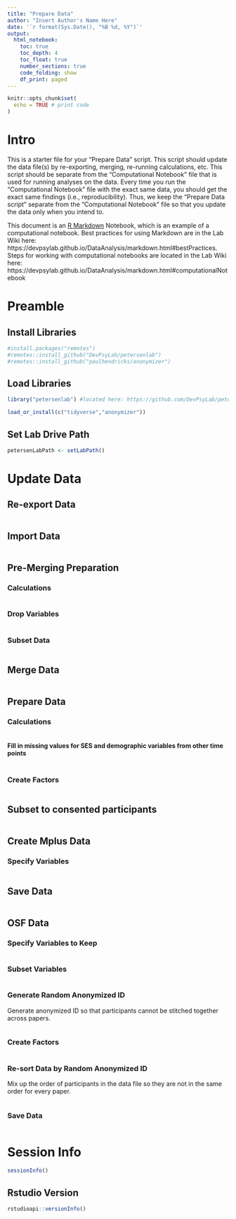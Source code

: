 ---
title: "Prepare Data"
author: "Insert Author's Name Here"
date: '`r format(Sys.Date(), "%B %d, %Y")`'
output:
  html_notebook:
    toc: true
    toc_depth: 4
    toc_float: true
    number_sections: true
    code_folding: show
    df_print: paged
---

```{r setup, include = FALSE}
knitr::opts_chunk$set(
  echo = TRUE # print code
)
```

# Intro

This is a starter file for your "Prepare Data" script.
This script should update the data file(s) by re-exporting, merging, re-running calculations, etc.
This script should be separate from the "Computational Notebook" file that is used for running analyses on the data.
Every time you run the "Computational Notebook" file with the exact same data, you should get the exact same findings (i.e., reproducibility).
Thus, we keep the "Prepare Data script" separate from the "Computational Notebook" file so that you update the data only when you intend to.

This document is an [R Markdown](http://rmarkdown.rstudio.com) Notebook, which is an example of a computational notebook.
Best practices for using Markdown are in the Lab Wiki here: https://devpsylab.github.io/DataAnalysis/markdown.html#bestPractices.
Steps for working with computational notebooks are located in the Lab Wiki here: https://devpsylab.github.io/DataAnalysis/markdown.html#computationalNotebook

# Preamble

## Install Libraries

```{r}
#install.packages("remotes")
#remotes::install_github("DevPsyLab/petersenlab")
#remotes::install_github("paulhendricks/anonymizer")
```

## Load Libraries

```{r}
library("petersenlab") #located here: https://github.com/DevPsyLab/petersenlab

load_or_install(c("tidyverse","anonymizer"))
```

## Set Lab Drive Path

```{r}
petersenLabPath <- setLabPath()
```

# Update Data

## Re-export Data

```{r, include = FALSE}

```

## Import Data

```{r}

```

## Pre-Merging Preparation

### Calculations

```{r}

```

### Drop Variables

```{r}

```

### Subset Data

```{r}

```

## Merge Data

```{r}

```

## Prepare Data

### Calculations

```{r}

```

#### Fill in missing values for SES and demographic variables from other time points

```{r}

```

### Create Factors

```{r}

```

## Subset to consented participants

```{r}

```

## Create Mplus Data

### Specify Variables

```{r}

```

## Save Data

```{r}

```

## OSF Data

### Specify Variables to Keep

```{r}

```

### Subset Variables

```{r}

```

### Generate Random Anonymized ID

Generate anonymized ID so that participants cannot be stitched together across papers.

```{r}

```

### Create Factors

```{r}

```

### Re-sort Data by Random Anonymized ID

Mix up the order of participants in the data file so they are not in the same order for every paper.

```{r}

```

### Save Data

```{r}

```

# Session Info

```{r}
sessionInfo()
```

## Rstudio Version

```{r}
rstudioapi::versionInfo()
```
